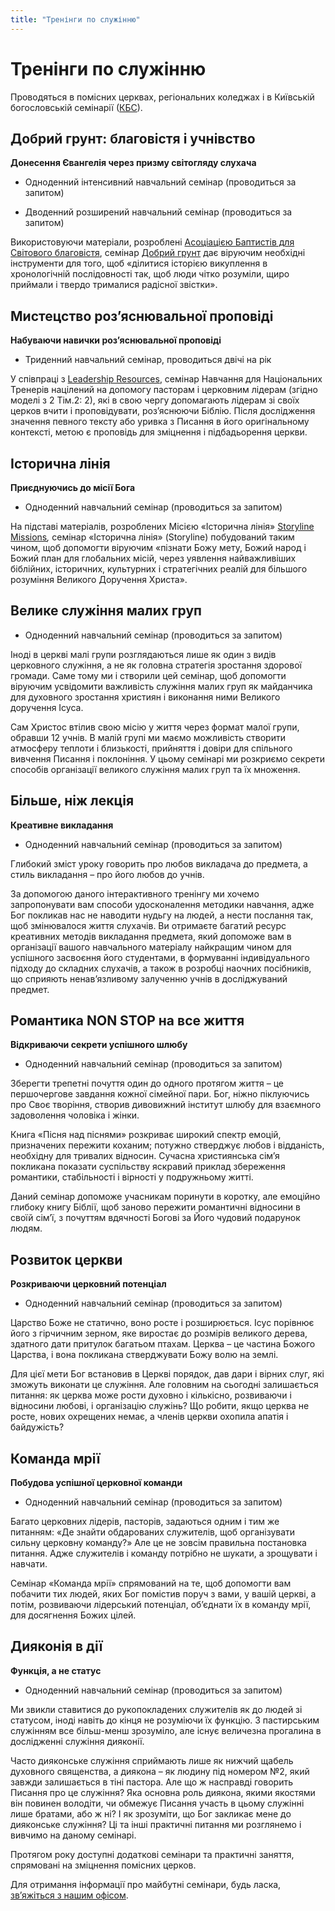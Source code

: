```yaml
---
title: "Тренінги по служінню"
---
```

# **Тренінги по служінню**

Проводяться в помісних церквах, регіональних коледжах і в Київській богословській семінарії ([КБС](https://ktsonline.org/ "КБС")).

## **Добрий грунт: благовістя і учнівство**

**Донесення Євангелія через призму світогляду слухача**

*   Одноденний інтенсивний навчальний семінар (проводиться за запитом)

*   Дводенний розширений навчальний семінар (проводиться за запитом)


Використовуючи матеріали, розроблені [Асоціацією Баптистів для Світового благовістя](https://www.abwe.org/ "КБС"), семінар [Добрий грунт](https://www.goodsoil.com/ "КБС") дає віруючим необхідні інструменти для того, щоб «ділитися історією викуплення в хронологічній послідовності так, щоб люди чітко розуміли, щиро приймали і твердо трималися радісної звістки».

## **Мистецство роз’яснювальної проповіді**

**Набуваючи навички роз’яснювальної проповіді**

*   Триденний навчальний семінар, проводиться двічі на рік


У співпраці з [Leadership Resources](https://wordpartners.org/lri-is-now-wordpartners/ "КБС"), семінар Навчання для Національних Тренерів націлений на допомогу пасторам і церковним лідерам (згідно моделі з 2 Тім.2: 2), які в свою чергу допомагають лідерам зі своїх церков вчити і проповідувати, роз’яснюючи Біблію. Після дослідження значення певного тексту або уривка з Писання в його оригінальному контексті, метою є проповідь для зміцнення і підбадьорення церкви.

## **Історична лінія**

**Приєднуючись до місії Бога**

*   Одноденний навчальний семінар (проводиться за запитом)


На підставі матеріалів, розроблених Місією «Історична лінія» [Storyline Missions](https://www.storylinemissions.org/ "КБС")_,_ семінар «Історична лінія» (Storyline) побудований таким чином, щоб допомогти віруючим «пізнати Божу мету, Божий народ і Божий план для глобальних місій, через уявлення найважливіших біблійних, історичних, культурних і стратегічних реалій для більшого розуміння Великого Доручення Христа».

## **Велике служіння малих груп**

*   Одноденний навчальний семінар (проводиться за запитом)


Іноді в церкві малі групи розглядаються лише як один з видів церковного служіння, а не як головна стратегія зростання здорової громади. Саме тому ми і створили цей семінар, щоб допомогти віруючим усвідомити важливість служіння малих груп як майданчика для духовного зростання християн і виконання ними Великого доручення Ісуса.

Сам Христос втілив свою місію у життя через формат малої групи, обравши 12 учнів. В малій групі ми маємо можливість створити атмосферу теплоти і близькості, прийняття і довіри для спільного вивчення Писання і поклоніння. У цьому семінарі ми розкриємо секрети способів організації великого служіння малих груп та їх множення.

## **Більше, ніж лекція**

**Креативне викладання**

*   Одноденний навчальний семінар (проводиться за запитом)


Глибокий зміст уроку говорить про любов викладача до предмета, а стиль викладання – про його любов до учнів.

За допомогою даного інтерактивного тренінгу ми хочемо запропонувати вам способи удосконалення методики навчання, адже Бог покликав нас не наводити нудьгу на людей, а нести послання так, щоб змінювалося життя слухачів. Ви отримаєте багатий ресурс креативних методів викладання предмета, який допоможе вам в організації вашого навчального матеріалу найкращим чином для успішного засвоєння його студентами, в формуванні індивідуального підходу до складних слухачів, а також в розробці наочних посібників, що сприяють ненав’язливому залученню учнів в досліджуваний предмет.

## **Романтика NON STOP на все життя**

**Відкриваючи секрети успішного шлюбу**

*   Одноденний навчальний семінар (проводиться за запитом)


Зберегти трепетні почуття один до одного протягом життя – це першочергове завдання кожної сімейної пари. Бог, ніжно піклуючись про Своє творіння, створив дивовижний інститут шлюбу для взаємного задоволення чоловіка і жінки.

Книга «Пісня над піснями» розкриває широкий спектр емоцій, призначених пережити коханим; потужно стверджує любов і відданість, необхідну для тривалих відносин. Сучасна християнська сім’я покликана показати суспільству яскравий приклад збереження романтики, стабільності і вірності у подружньому житті.

Даний семінар допоможе учасникам поринути в коротку, але емоційно глибоку книгу Біблії, щоб заново пережити романтичні відносини в своїй сім’ї, з почуттям вдячності Богові за Його чудовий подарунок людям.

## **Розвиток церкви**

**Розкриваючи церковний потенціал**

*   Одноденний навчальний семінар (проводиться за запитом)


Царство Боже не статично, воно росте і розширюється. Ісус порівнює його з гірчичним зерном, яке виростає до розмірів великого дерева, здатного дати притулок багатьом птахам. Церква – це частина Божого Царства, і вона покликана стверджувати Божу волю на землі.

Для цієї мети Бог встановив в Церкві порядок, дав дари і вірних слуг, які зможуть виконати це служіння. Але головним на сьогодні залишається питання: як церква може рости духовно і кількісно, ​​розвиваючи і відносини любові, і організацію служінь? Що робити, якщо церква не росте, нових охрещених немає, а членів церкви охопила апатія і байдужість?

## **Команда мрії**

**Побудова успішної церковної команди**

*   Одноденний навчальний семінар (проводиться за запитом)


Багато церковних лідерів, пасторів, задаються одним і тим же питанням: «Де знайти обдарованих служителів, щоб організувати сильну церковну команду?» Але це не зовсім правильна постановка питання. Адже служителів і команду потрібно не шукати, а зрощувати і навчати.

Семінар «Команда мрії» спрямований на те, щоб допомогти вам побачити тих людей, яких Бог помістив поруч з вами, у вашій церкві, а потім, розвиваючи лідерський потенціал, об’єднати їх в команду мрії, для досягнення Божих цілей.

## **Дияконія в дії**

**Функція, а не статус**

*   Одноденний навчальний семінар (проводиться за запитом)


Ми звикли ставитися до рукопокладених служителів як до людей зі статусом, іноді навіть до кінця не розуміючи їх функцію. З пастирським служінням все більш-менш зрозуміло, але існує величезна прогалина в дослідженні служіння дияконії.

Часто дияконське служіння сприймають лише як нижчий щабель духовного священства, а диякона – як людину під номером №2, який завжди залишається в тіні пастора. Але що ж насправді говорить Писання про це служіння? Яка основна роль диякона, якими якостями він повинен володіти, чи обмежує Писання участь в цьому служінні лише братами, або ж ні? І як зрозуміти, що Бог закликає мене до дияконське служіння? Ці та інші практичні питання ми розглянемо і вивчимо на даному семінарі.

Протягом року доступні додаткові семінари та практичні заняття, спрямовані на зміцнення помісних церков.

Для отримання інформації про майбутні семінари, будь ласка, [зв’яжіться з нашим офісом](https://cmieurasia.org/ua/contact.html "КБС").
